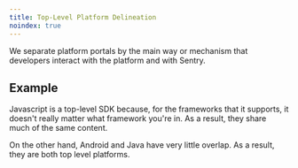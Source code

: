 ```yaml
---
title: Top-Level Platform Delineation
noindex: true
---
```


We separate platform portals by the main way or mechanism that developers interact with the platform and with Sentry.

## Example

Javascript is a top-level SDK because, for the frameworks that it supports, it doesn't really matter what framework you're in. As a result, they share much of the same content.

On the other hand, Android and Java have very little overlap. As a result, they are both top level platforms.
